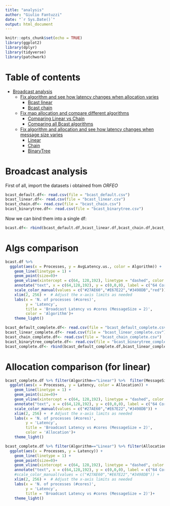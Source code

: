 ```yaml
---
title: "analysis"
author: "Giulio Fantuzzi"
date: "`r Sys.Date()`"
output: html_document
---
```


```r
knitr::opts_chunk$set(echo = TRUE)
library(ggplot2)
library(dplyr)
library(tidyverse)
library(patchwork)
```

# Table of contents
- [Broadcast analysis](#broadcast-analysis)
  - [ Fix algorithm and see how latency changes when allocation varies](#fix-algorithm-and-see-how-latency-changes-when-allocation-varies)
    - [Bcast linear](#bcast-linear)
    - [Bcast chain](#bcast-chain)
  - [Fix map allocation and compare different algorithms](#fix-map-allocation-and-compare-different-algorithms)
    - [Comparing Linear vs Chain](#comparing-linear-vs-chain)
    - [Comparing all Bcast algorithms](#comparing-all-bcast-algorithms)
  - [Fix algorithm and allocation and see how latency changes when message size varies](#fix-algorithm-and-allocation-and-see-how-latency-changes-when-message-size-varies)
    - [Linear](#linear)
    - [Chain](#chain)
    - [BinaryTree](#binary-tree)
  

# Broadcast analysis

First of all, import the datasets i obtained from *ORFEO*
```r
bcast_default.df<- read.csv(file = "bcast_default.csv")
bcast_linear.df<- read.csv(file = "bcast_linear.csv")
bcast_chain.df<- read.csv(file = "bcast_chain.csv")
bcast_binarytree.df<- read.csv(file = "bcast_binarytree.csv")
```

Now we can bind them into a single df:
```r
bcast.df<- rbind(bcast_default.df,bcast_linear.df,bcast_chain.df,bcast_binarytree.df)
```

# Algs comparison
```r
bcast.df %>%
  ggplot(aes(x = Processes, y = AvgLatency.us., color = Algorithm)) +
    geom_line(linetype = 1) +
    geom_point(size=0)+
    geom_vline(xintercept = c(64, 128,192), linetype = "dashed", color = "#616A6B")+
    annotate("text", x = c(64,128,192), y = c(0,0,0), label = c("64 Cores","128 Cores","192 Cores"), vjust = 0, hjust = -0.1,color="#616A6B")+
    scale_color_manual(values = c("#27AE60","#E67E22","#3498DB","red")) +
    xlim(2, 256) +  # Adjust the x-axis limits as needed
    labs(x = 'N. of processes (#cores)',
         y = 'Latency',
         title = 'Broadcast Latency vs #cores (MessageSize = 2)',
         color = 'Algorithm')+
    theme_light()
```

```r
bcast_default_complete.df<- read.csv(file = "bcast_default_complete.csv")
bcast_linear_complete.df<- read.csv(file = "bcast_linear_complete.csv")
bcast_chain_complete.df<- read.csv(file = "bcast_chain_complete.csv")
bcast_binarytree_complete.df<- read.csv(file = "bcast_binarytree_complete.csv")
bcast_complete.df<- rbind(bcast_default_complete.df,bcast_linear_complete.df,bcast_chain_complete.df,bcast_binarytree_complete.df)
```


# Allocation comparison (for linear)
```r
bcast_complete.df %>% filter(Algorithm=="Linear") %>%  filter(MessageSize==256) %>%
  ggplot(aes(x = Processes, y = Latency, color = Allocation)) +
    geom_line(linetype = 1) +
    geom_point(size=0)+
    geom_vline(xintercept = c(64, 128,192), linetype = "dashed", color = "#616A6B")+
    annotate("text", x = c(64,128,192), y = c(0,0,0), label = c("64 Cores","128 Cores","192 Cores"), vjust = 0, hjust = -0.1,color="#616A6B")+
    scale_color_manual(values = c("#27AE60","#E67E22","#3498DB")) +
    xlim(2, 256) +  # Adjust the x-axis limits as needed
    labs(x = 'N. of processes (#cores)',
         y = 'Latency',
         title = 'Broadcast Latency vs #cores (MessageSize = 2)',
         color = 'Allocation')+
    theme_light()
```

```r
bcast_complete.df %>% filter(Algorithm=="Linear") %>% filter(Allocation=="core") %>% filter(MessageSize==2) %>%
  ggplot(aes(x = Processes, y = Latency)) +
    geom_line(linetype = 1) +
    geom_point(size=0)+
    geom_vline(xintercept = c(64, 128,192), linetype = "dashed", color = "#616A6B")+
    annotate("text", x = c(64,128,192), y = c(0,0,0), label = c("64 Cores","128 Cores","192 Cores"), vjust = 0, hjust = -0.1,color="#616A6B")+
    #scale_color_manual(values = c("#27AE60","#E67E22","#3498DB")) +
    xlim(2, 256) +  # Adjust the x-axis limits as needed
    labs(x = 'N. of processes (#cores)',
         y = 'Latency',
         title = 'Broadcast Latency vs #cores (MessageSize = 2)')+
    theme_light()
```